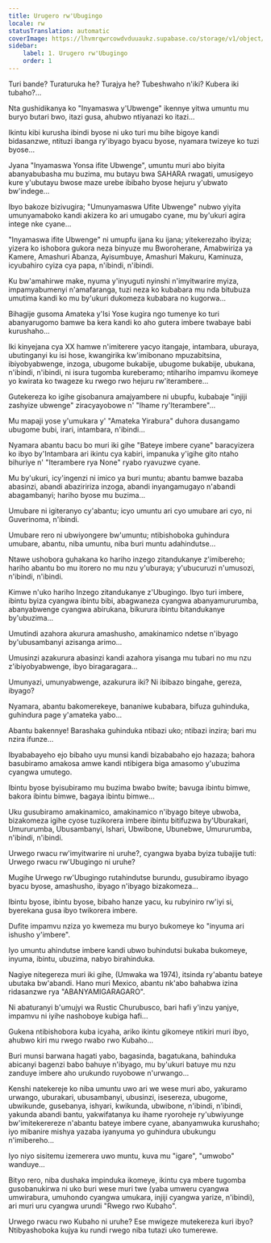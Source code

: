 ```yaml
---
title: Urugero rw'Ubugingo
locale: rw
statusTranslation: automatic
coverImage: https://lhvmrqwrcowdvduuaukz.supabase.co/storage/v1/object/public/strapi-uploads/small_cover-tratado-de-psicologia-revolucionaria.webp-5e15e1cec4e0ebebcde5d7fc7565d8fd.webp
sidebar:
    label: 1. Urugero rw'Ubugingo
    order: 1
---
```

Turi bande? Turaturuka he? Turajya he? Tubeshwaho n'iki? Kubera iki tubaho?...

Nta gushidikanya ko "Inyamaswa y'Ubwenge" ikennye yitwa umuntu mu buryo butari bwo, itazi gusa, ahubwo ntiyanazi ko itazi...

Ikintu kibi kurusha ibindi byose ni uko turi mu bihe bigoye kandi bidasanzwe, ntituzi ibanga ry'ibyago byacu byose, nyamara twizeye ko tuzi byose...

Jyana "Inyamaswa Yonsa ifite Ubwenge", umuntu muri abo biyita abanyabubasha mu buzima, mu butayu bwa SAHARA rwagati, umusigeyo kure y'ubutayu bwose maze urebe ibibaho byose hejuru y'ubwato bw'indege...

Ibyo bakoze bizivugira; "Umunyamaswa Ufite Ubwenge" nubwo yiyita umunyamaboko kandi akizera ko ari umugabo cyane, mu by'ukuri agira intege nke cyane...

"Inyamaswa ifite Ubwenge" ni umupfu ijana ku ijana; yitekerezaho ibyiza; yizera ko ishobora gukora neza binyuze mu Bworoherane, Amabwiriza ya Kamere, Amashuri Abanza, Ayisumbuye, Amashuri Makuru, Kaminuza, icyubahiro cyiza cya papa, n'ibindi, n'ibindi.

Ku bw'amahirwe make, nyuma y'inyuguti nyinshi n'imyitwarire myiza, impamyabumenyi n'amafaranga, tuzi neza ko kubabara mu nda bitubuza umutima kandi ko mu by'ukuri dukomeza kubabara no kugorwa...

Bihagije gusoma Amateka y'Isi Yose kugira ngo tumenye ko turi abanyarugomo bamwe ba kera kandi ko aho gutera imbere twabaye babi kurushaho...

Iki kinyejana cya XX hamwe n'imiterere yacyo itangaje, intambara, uburaya, ubutinganyi ku isi hose, kwangirika kw'imibonano mpuzabitsina, ibiyobyabwenge, inzoga, ubugome bukabije, ubugome bukabije, ubukana, n'ibindi, n'ibindi, ni isura tugomba kureberamo; ntihariho impamvu ikomeye yo kwirata ko twageze ku rwego rwo hejuru rw'iterambere...

Gutekereza ko igihe gisobanura amajyambere ni ubupfu, kubabaje "injiji zashyize ubwenge" ziracyayobowe n' "Ihame ry'Iterambere"...

Mu mapaji yose y'umukara y' "Amateka Yirabura" duhora dusangamo ubugome bubi, irari, intambara, n'ibindi...

Nyamara abantu bacu bo muri iki gihe "Bateye imbere cyane" baracyizera ko ibyo by'Intambara ari ikintu cya kabiri, impanuka y'igihe gito ntaho bihuriye n' "Iterambere rya None" ryabo ryavuzwe cyane.

Mu by'ukuri, icy'ingenzi ni imico ya buri muntu; abantu bamwe bazaba abasinzi, abandi abaziririza inzoga, abandi inyangamugayo n'abandi abagambanyi; hariho byose mu buzima...

Umubare ni igiteranyo cy'abantu; icyo umuntu ari cyo umubare ari cyo, ni Guverinoma, n'ibindi.

Umubare rero ni ubwiyongere bw'umuntu; ntibishoboka guhindura umubare, abantu, niba umuntu, niba buri muntu adahindutse...

Ntawe ushobora guhakana ko hariho inzego zitandukanye z'imibereho; hariho abantu bo mu itorero no mu nzu y'uburaya; y'ubucuruzi n'umusozi, n'ibindi, n'ibindi.

Kimwe n'uko hariho Inzego zitandukanye z'Ubugingo. Ibyo turi imbere, ibintu byiza cyangwa ibintu bibi, abagwaneza cyangwa abanyamururumba, abanyabwenge cyangwa abirukana, bikurura ibintu bitandukanye by'ubuzima...

Umutindi azahora akurura amashusho, amakinamico ndetse n'ibyago by'ubusambanyi azisanga arimo...

Umusinzi azakurura abasinzi kandi azahora yisanga mu tubari no mu nzu z'ibiyobyabwenge, ibyo biragaragara...

Umunyazi, umunyabwenge, azakurura iki? Ni ibibazo bingahe, gereza, ibyago?

Nyamara, abantu bakomerekeye, bananiwe kubabara, bifuza guhinduka, guhindura page y'amateka yabo...

Abantu bakennye! Barashaka guhinduka ntibazi uko; ntibazi inzira; bari mu nzira ifunze...

Ibyababayeho ejo bibaho uyu munsi kandi bizababaho ejo hazaza; bahora basubiramo amakosa amwe kandi ntibigera biga amasomo y'ubuzima cyangwa umutego.

Ibintu byose byisubiramo mu buzima bwabo bwite; bavuga ibintu bimwe, bakora ibintu bimwe, bagaya ibintu bimwe...

Uku gusubiramo amakinamico, amakinamico n'ibyago biteye ubwoba, bizakomeza igihe cyose tuzikorera imbere ibintu bitifuzwa by'Uburakari, Umururumba, Ubusambanyi, Ishari, Ubwibone, Ubunebwe, Umururumba, n'ibindi, n'ibindi.

Urwego rwacu rw'imyitwarire ni uruhe?, cyangwa byaba byiza tubajije tuti: Urwego rwacu rw'Ubugingo ni uruhe?

Mugihe Urwego rw'Ubugingo rutahindutse burundu, gusubiramo ibyago byacu byose, amashusho, ibyago n'ibyago bizakomeza...

Ibintu byose, ibintu byose, bibaho hanze yacu, ku rubyiniro rw'iyi si, byerekana gusa ibyo twikorera imbere.

Dufite impamvu nziza yo kwemeza mu buryo bukomeye ko "inyuma ari ishusho y'imbere".

Iyo umuntu ahindutse imbere kandi ubwo buhindutsi bukaba bukomeye, inyuma, ibintu, ubuzima, nabyo birahinduka.

Nagiye nitegereza muri iki gihe, (Umwaka wa 1974), itsinda ry'abantu bateye ubutaka bw'abandi. Hano muri Mexico, abantu nk'abo bahabwa izina ridasanzwe rya "ABANYAMIGARAGARO".

Ni abaturanyi b'umujyi wa Rustic Churubusco, bari hafi y'inzu yanjye, impamvu ni iyihe nashoboye kubiga hafi...

Gukena ntibishobora kuba icyaha, ariko ikintu gikomeye ntikiri muri ibyo, ahubwo kiri mu rwego rwabo rwo Kubaho...

Buri munsi barwana hagati yabo, bagasinda, bagatukana, bahinduka abicanyi bagenzi babo bahuye n'ibyago, mu by'ukuri batuye mu nzu zanduye imbere aho urukundo ruyobowe n'urwango...

Kenshi natekereje ko niba umuntu uwo ari we wese muri abo, yakuramo urwango, uburakari, ubusambanyi, ubusinzi, isesereza, ubugome, ubwikunde, gusebanya, ishyari, kwikunda, ubwibone, n'ibindi, n'ibindi, yakunda abandi bantu, yakwifatanya ku ihame ryoroheje ry'ubwiyunge bw'imitekerereze n'abantu bateye imbere cyane, abanyamwuka kurushaho; iyo mibanire mishya yazaba iyanyuma yo guhindura ubukungu n'imibereho...

Iyo niyo sisitemu izemerera uwo muntu, kuva mu "igare", "umwobo" wanduye...

Bityo rero, niba dushaka impinduka ikomeye, ikintu cya mbere tugomba gusobanukirwa ni uko buri wese muri twe (yaba umweru cyangwa umwirabura, umuhondo cyangwa umukara, injiji cyangwa yarize, n'ibindi), ari muri uru cyangwa urundi "Rwego rwo Kubaho".

Urwego rwacu rwo Kubaho ni uruhe? Ese mwigeze mutekereza kuri ibyo? Ntibyashoboka kujya ku rundi rwego niba tutazi uko tumerewe.

